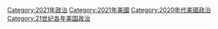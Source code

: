 [[Category:2021年政治|Category:2021年政治]]
[[Category:2021年美國|Category:2021年美國]]
[[Category:2020年代美國政治|Category:2020年代美國政治]]
[[Category:21世纪各年美国政治|Category:21世纪各年美国政治]]